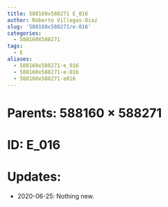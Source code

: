 ```yaml
---
title: 588160x588271 E_016
author: Roberto Villegas-Diaz
slug: '588160x588271/e-016'
categories:
  - 588160X588271
tags:
  - E
aliases:
  - 588160x588271-e_016
  - 588160x588271-e-016
  - 588160x588271-e016
---
```


# **Parents**: 588160 $\times$ 588271
# **ID**: E_016
# **Updates**: 
 - 2020-06-25: Nothing new.
